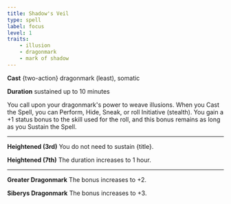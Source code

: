 ```yaml
---
title: Shadow's Veil
type: spell
label: focus
level: 1
traits:
    - illusion
    - dragonmark
    - mark of shadow
---
```


**Cast** {two-action} dragonmark (least), somatic

**Duration** sustained up to 10 minutes

You call upon your dragonmark's power to weave illusions. When you Cast the Spell, you can Perform, Hide, Sneak, or roll Initiative (stealth). You gain a +1 status bonus to the skill used for the roll, and this bonus remains as long as you Sustain the Spell.

---

**Heightened (3rd)** You do not need to sustain {title}.

**Heightened (7th)** The duration increases to 1 hour.

---

**Greater Dragonmark** The bonus increases to +2.

**Siberys Dragonmark** The bonus increases to +3.
